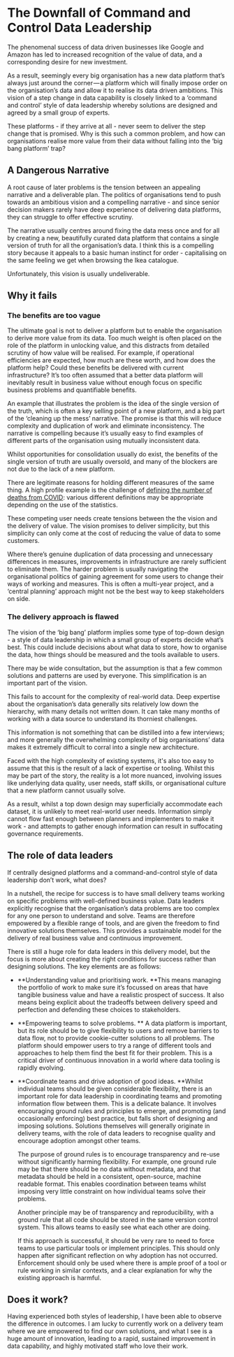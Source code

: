 
# The Downfall of Command and Control Data Leadership

The phenomenal success of data driven businesses like Google and Amazon has led to increased recognition of the value of data, and a corresponding desire for new investment.

As a result, seemingly every big organisation has a new data platform that’s always just around the corner — a platform which will finally impose order on the organisation’s data and allow it to realise its data driven ambitions.  This vision of a step change in data capability is closely linked to a ‘command and control’ style of data leadership whereby solutions are designed and agreed by a small group of experts.

These platforms - if they arrive at all - never seem to deliver the step change that is promised.  Why is this such a common problem, and how can organisations realise more value from their data without falling into the ‘big bang platform’ trap?


## A Dangerous Narrative

A root cause of later problems is the tension between an appealing narrative and a deliverable plan.  The politics of organisations tend to push towards an ambitious vision and a compelling narrative - and since senior decision makers rarely have deep experience of delivering data platforms, they can struggle to offer effective scrutiny.

The narrative usually centres around fixing the data mess once and for all by creating a new, beautifully curated data platform that contains a single version of truth for all the organisation’s data.  I think this is a compelling story because it appeals to a basic human instinct for order - capitalising on the same feeling we get when browsing the Ikea catalogue.

Unfortunately, this vision is usually undeliverable.


## Why it fails


### The benefits are too vague

The ultimate goal is not to deliver a platform but to enable the organisation to derive more value from its data.  Too much weight is often placed on the role of the platform in unlocking value, and this distracts from detailed scrutiny of how value will be realised.  For example, if operational efficiencies are expected, how much are these worth, and how does the platform help?  Could these benefits be delivered with current infrastructure?  It’s too often assumed that a better data platform will inevitably result in business value without enough focus on specific business problems and quantifiable benefits.



An example that illustrates the problem is the idea of the single version of the truth, which is often a key selling point of a new platform, and a big part of the ‘cleaning up the mess’ narrative.  The promise is that this will reduce complexity and duplication of work and eliminate inconsistency.  The narrative is compelling because it’s usually easy to find examples of different parts of the organisation using mutually inconsistent data.

Whilst opportunities for consolidation usually do exist, the benefits of the single version of truth are usually oversold, and many of the blockers are not due to the lack of a new platform.

There are legitimate reasons for holding different measures of the same thing.  A high profile example is the challenge of [defining the number of deaths from COVID](https://www.cebm.net/covid-19/public-health-england-death-data-revised/): various different definitions may be appropriate depending on the use of the statistics.

These competing user needs create tensions between the the vision and the delivery of value.  The vision promises to deliver simplicity, but this simplicity can only come at the cost of reducing the value of data to some customers.

Where there’s genuine duplication of data processing and unnecessary differences in measures, improvements in infrastructure are rarely sufficient to eliminate them. The harder problem is usually navigating the organisational politics of gaining agreement for some users to change their ways of working and measures.  This is often a multi-year project, and a ‘central planning’ approach might not be the best way to keep stakeholders on side.


### The delivery approach is flawed

The vision of the ‘big bang’ platform implies some type of top-down design - a style of data leadership in which a small group of experts decide what’s best.  This could include decisions about what data to store, how to organise the data, how things should be measured and the tools available to users.

There may be wide consultation, but the assumption is that a few common solutions and patterns are used by everyone.  This simplification is an important part of the vision.

This fails to account for the complexity of real-world data.  Deep expertise about the organisation’s data generally sits relatively low down the hierarchy, with many details not written down.  It can take many months of working with a data source to understand its thorniest challenges.

This information is not something that can be distilled into a few interviews; and more generally the overwhelming complexity of big organisations’ data makes it extremely difficult to corral into a single new architecture.

Faced with the high complexity of existing systems, it's also too easy to assume that this is the result of a lack of expertise or tooling. Whilst this may be part of the story, the reality is a lot more nuanced, involving issues like underlying data quality, user needs, staff skills, or organisational culture that a new platform cannot usually solve.

As a result, whilst a top down design may superficially accommodate each dataset, it is unlikely to meet real-world user needs.  Information simply cannot flow fast enough between planners and implementers to make it work - and attempts to gather enough information can result in suffocating governance requirements.


## The role of data leaders

If centrally designed platforms and a command-and-control style of data leadership don’t work, what does?

In a nutshell, the recipe for success is to have small delivery teams working on specific problems with well-defined business value.  Data leaders explicitly recognise that the organisation’s data problems are too complex for any one person to understand and solve. Teams are therefore empowered by a flexible range of tools, and are given the freedom to find innovative solutions themselves.  This provides a sustainable model for the delivery of real business value and continuous improvement.

There is still a huge role for data leaders in this delivery model, but the focus is more about creating the right conditions for success rather than designing solutions.  The key elements are as follows:



*   **Understanding value and prioritising work.    **This means managing the portfolio of work to make sure it’s focussed on areas that have tangible business value and have a realistic prospect of success.  It also means being explicit about the tradeoffs between delivery speed and perfection and defending these choices to stakeholders.

*   **Empowering teams to solve problems. **  A data platform is important, but its role should be to give flexibility to users and remove barriers to data flow, not to provide cookie-cutter solutions to all problems.  The platform should empower users to try a range of different tools and approaches to help them find the best fit for their problem.  This is a critical driver of continuous innovation in a world where data tooling is rapidly evolving.

*   **Coordinate teams and drive adoption of good ideas.  **Whilst individual teams should be given considerable flexibility, there is an important role for data leadership in coordinating teams and promoting information flow between them.  This is a delicate balance.  It involves encouraging ground rules and principles to emerge, and promoting (and occasionally enforcing) best practice, but falls short of designing and imposing solutions. Solutions themselves will generally originate in delivery teams, with the role of data leaders to recognise quality and encourage adoption amongst other teams.

    The purpose of ground rules is to encourage transparency and re-use without significantly harming flexibility.  For example, one ground rule may be that there should be no data without metadata, and that metadata should be held in a consistent, open-source, machine readable format.  This enables coordination between teams whilst imposing very little constraint on how individual teams solve their problems.

    Another principle may be of transparency and reproducibility, with a ground rule that all code should be stored in the same version control system.  This allows teams to easily see what each other are doing.

    If this approach is successful, it should be very rare to need to force teams to use particular tools or implement principles. This should only happen after significant reflection on why adoption has not occurred.  Enforcement should only be used where there is ample proof of a tool or rule working in similar contexts, and a clear explanation for why the existing approach is harmful.



## Does it work?

Having experienced both styles of leadership,  I have been able to observe the difference in outcomes.  I am lucky to currently work on a delivery team where we are empowered to find our own solutions, and what I see is a huge amount of innovation, leading to a rapid, sustained improvement in data capability, and highly motivated staff who love their work.
